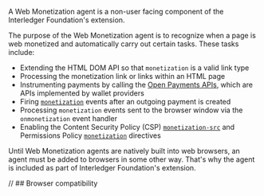 
A Web Monetization agent is a non-user facing component of the <LinkOut href="https://github.com/interledger/web-monetization-extension">Interledger Foundation's extension</LinkOut>.

The purpose of the Web Monetization agent is to recognize when a page is web monetized and automatically carry out certain tasks. These tasks include:

- Extending the HTML DOM API so that `monetization` is a valid link type
- Processing the monetization link or links within an HTML page
- Instrumenting payments by calling the [Open Payments APIs](/developers/about-receiving#a-deeper-dive-into-payments), which are APIs implemented by wallet providers
- Firing [`monetization`](/developers/events) events after an outgoing payment is created
- Processing `monetization` events sent to the browser window via the `onmonetization` event handler
- Enabling the Content Security Policy (CSP) [`monetization-src`](/developers/csp) and Permissions Policy [`monetization`](/developers/permissions-policy) directives

Until Web Monetization agents are natively built into web browsers, an agent must be added to browsers in some other way. That's why the agent is included as part of Interledger Foundation's extension.

<Hidden>

// ## Browser compatibility

<BrowserCompat json={data} />

</Hidden>
